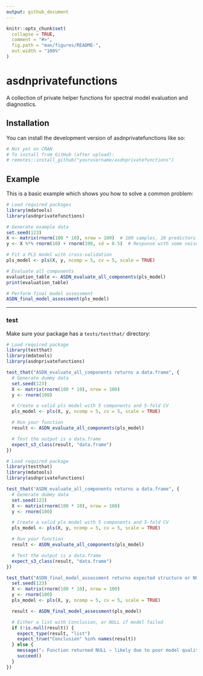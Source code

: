 ```yaml
---
output: github_document
---
```


<!-- README.md is generated from README.Rmd. Please edit that file -->

```r
knitr::opts_chunk$set(
  collapse = TRUE,
  comment = "#>",
  fig.path = "man/figures/README-",
  out.width = "100%"
)
```

# asdnprivatefunctions

<!-- badges: start -->
<!-- badges: end -->

A collection of private helper functions for spectral model evaluation and diagnostics.

## Installation

You can install the development version of asdnprivatefunctions like so:

```r
# Not yet on CRAN
# To install from GitHub (after upload):
# remotes::install_github("yourusername/asdnprivatefunctions")
```

## Example

This is a basic example which shows you how to solve a common problem:

```r
# Load required packages
library(mdatools)
library(asdnprivatefunctions)

# Generate example data
set.seed(123)
X <- matrix(rnorm(100 * 10), nrow = 100)  # 100 samples, 10 predictors
y <- X %*% rnorm(10) + rnorm(100, sd = 0.5)  # Response with some noise

# Fit a PLS model with cross-validation
pls_model <- pls(X, y, ncomp = 5, cv = 5, scale = TRUE)

# Evaluate all components
evaluation_table <- ASDN_evaluate_all_components(pls_model)
print(evaluation_table)

# Perform final model assessment
ASDN_final_model_assessment(pls_model)

```

---

### test

Make sure your package has a `tests/testthat/` directory:

```r
# Load required package
library(testthat)
library(mdatools)
library(asdnprivatefunctions)

test_that("ASDN_evaluate_all_components returns a data.frame", {
  # Generate dummy data
  set.seed(123)
  X <- matrix(rnorm(100 * 10), nrow = 100)
  y <- rnorm(100)

  # Create a valid pls model with 5 components and 5-fold CV
  pls_model <- pls(X, y, ncomp = 5, cv = 5, scale = TRUE)

  # Run your function
  result <- ASDN_evaluate_all_components(pls_model)

  # Test the output is a data.frame
  expect_s3_class(result, "data.frame")
})

# Load required package
library(testthat)
library(mdatools)
library(asdnprivatefunctions)

test_that("ASDN_evaluate_all_components returns a data.frame", {
  # Generate dummy data
  set.seed(123)
  X <- matrix(rnorm(100 * 10), nrow = 100)
  y <- rnorm(100)

  # Create a valid pls model with 5 components and 5-fold CV
  pls_model <- pls(X, y, ncomp = 5, cv = 5, scale = TRUE)

  # Run your function
  result <- ASDN_evaluate_all_components(pls_model)

  # Test the output is a data.frame
  expect_s3_class(result, "data.frame")
})

test_that("ASDN_final_model_assessment returns expected structure or NULL", {
  set.seed(123)
  X <- matrix(rnorm(100 * 10), nrow = 100)
  y <- rnorm(100)
  pls_model <- pls(X, y, ncomp = 5, cv = 5, scale = TRUE)

  result <- ASDN_final_model_assessment(pls_model)

  # Either a list with Conclusion, or NULL if model failed
  if (!is.null(result)) {
    expect_type(result, "list")
    expect_true("Conclusion" %in% names(result))
  } else {
    message("⚠️ Function returned NULL — likely due to poor model quality.")
    succeed()
  }
})
```
